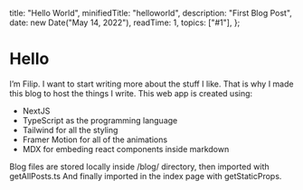 
  title: "Hello World",
  minifiedTitle: "helloworld",
  description: "First Blog Post",
  date: new Date("May 14, 2022"),
  readTime: 1,
  topics: ["#1"],
};


# Hello

I’m Filip. I want to start writing more about the stuff I like. That is why I made this blog to host the things I write.
This web app is created using:

- NextJS
- TypeScript as the programming language
- Tailwind for all the styling
- Framer Motion for all of the animations
- MDX for embeding react components inside markdown

Blog files are stored locally inside /blog/ directory, then imported with getAllPosts.ts
And finally imported in the index page with getStaticProps.
